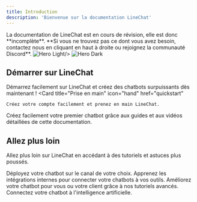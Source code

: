 ```yaml
---
title: Introduction
description: 'Bienvenue sur la documentation LineChat'
---
```

<Warning>
La documentation de LineChat est en cours de révision, elle est donc **incomplète**. **Si vous ne trouvez pas ce dont vous avez besoin, contactez nous en cliquant en haut à droite ou rejoignez la communauté Discord**.
</Warning>
<img
  className="block dark:hidden"
  src="https://res.cloudinary.com/dfp1qo2jy/image/upload/v1711538501/login_image_q4gzpt.png"
  alt="Hero Light"

/>
<img
  className="hidden dark:block"
  src="https://res.cloudinary.com/dfp1qo2jy/image/upload/v1711538501/login_image_q4gzpt.png"
  alt="Hero Dark"
/>

## Démarrer sur LineChat

Démarrez facilement sur LineChat et créez des chatbots surpuissants dès maintenant !
<CardGroup cols={2}>
  <Card
    title="Prise en main"
    icon="hand"
    href="quickstart"
  >
    Créez votre compte facilement et prenez en main LineChat.
  </Card>
  <Card
    title="Créez votre premier chatbot"
    icon="cubes-stacked"
    href="build-chatbot"
  >
    Créez facilement votre premier chatbot grâce aux guides et aux vidéos détaillées de cette documentation.
  </Card>
</CardGroup>

## Allez plus loin

Allez plus loin sur LineChat en accédant à des tutoriels et astuces plus poussés.

<CardGroup cols={2}>
  <Card
    title="Déployer mon chatbot"
    icon="code"
    href="/canal d'intégrations/intro-canal"
  >
    Déployez votre chatbot sur le canal de votre choix.
  </Card>
  <Card
    title="Connectez votre chatbot à vos outils"
    icon="circle-nodes"
    href="integration/shopify"
  >
    Apprenez les intégrations internes pour connecter votre chatbots à vos outils.
  </Card>
  <Card
    title="Améliorer mon chatbot"
    icon="screwdriver-wrench"
    href="soon"
  >
    Améliorez votre chatbot pour vous ou votre client grâce à nos tutoriels avancés.
  </Card>
  <Card
    title="Connectez mon chatbot à l'IA"
    icon="stars"
    href="integration/openai"
  >
    Connectez votre chatbot à l'intelligence artificielle.
  </Card>
</CardGroup>
